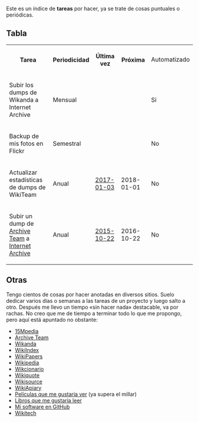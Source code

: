 {{header|1=Tareas}}

Este es un índice de '''tareas''' por hacer, ya se trate de cosas puntuales o periódicas.

== Tabla ==

<table class="wikitable sortable">
<tr>
    <th>Tarea</th>
    <th>Periodicidad</th>
    <th>Última vez</th>
    <th>Próxima</th>
    <td>Automatizado</td>
</tr>
<tr>
    <td>Subir los dumps de Wikanda a Internet Archive</td>
    <td>Mensual</td>
    <td></td>
    <td></td>
    <td>Sí</td>
</tr>
<tr>
    <td>Backup de mis fotos en Flickr</td>
    <td>Semestral</td>
    <td></td>
    <td></td>
    <td>No</td>
</tr>
<tr>
    <td>Actualizar estadísticas de dumps de WikiTeam</td>
    <td>Anual</td>
    <td>[https://en.wikipedia.org/w/index.php?title=User%3AEmijrp&type=revision&diff=758068003&oldid=756637433 2017-01-03]</td>
    <td>2018-01-01</td>
    <td>No</td>
</tr>
<tr>
    <td>Subir un dump de [http://www.archiveteam.org/index.php?title=Main_Page Archive Team] a [https://archive.org/download/wiki-archiveteamorg Internet Archive]</td>
    <td>Anual</td>
    <td>[https://archive.org/download/wiki-archiveteamorg 2015-10-22]</td>
    <td>2016-10-22</td>
    <td>No</td>
</tr>
<!--<tr>
    <td></td>
    <td></td>
    <td></td>
    <td></td>
    <td></td>
</tr>-->
</table>

== Otras ==

Tengo cientos de cosas por hacer anotadas en diversos sitios. Suelo dedicar varios días o semanas a las tareas de un proyecto y luego salto a otro. Después me llevo un tiempo «sin hacer nada» destacable, va por rachas. No creo que me de tiempo a terminar todo lo que me propongo, pero aquí está apuntado no obstante:

* [https://15mpedia.org/wiki/Usuario:Emijrp 15Mpedia]
* [http://archiveteam.org/index.php?title=User:Emijrp Archive Team]
* [https://www.wikanda.es/wiki/Usuario:Emijrp Wikanda]
* [http://wikiindex.org/User:Emijrp WikiIndex]
* [http://wikipapers.referata.com/wiki/User:Emijrp WikiPapers]
* [https://en.wikipedia.org/wiki/User:Emijrp#WikiProjects Wikipedia]
* [https://es.wiktionary.org/wiki/Usuario:Emijrp Wikcionario]
* [https://es.wikiquote.org/wiki/Usuario:Emijrp Wikiquote]
* [https://es.wikisource.org/wiki/Usuario:Emijrp Wikisource]
* [https://wikiapiary.com/wiki/User:Emijrp WikiApiary]
* [https://www.filmaffinity.com/es/userlist.php?user_id=397713&list_id=201 Películas que me gustaría ver] (ya supera el millar)
* [https://www.goodreads.com/review/list/50673985-emilio?shelf=to-read Libros que me gustaría leer]
* [https://github.com/emijrp?tab=repositories Mi software en GitHub]
* [https://wikitech.wikimedia.org/wiki/User:Emijrp#Stuff_to_do Wikitech]

{{footer}}
